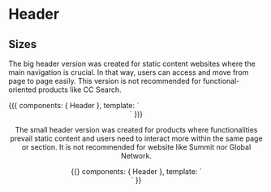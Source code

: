
<Meta title="Patterns/Header" />

# Header

## Sizes

The big header version was created for static content websites where the main navigation is crucial. In that way, users
can access and move from page to page easily. This version is not recommended for functional-oriented products like
CC Search.

<Preview>
  <Story name="Big" height="350px">{({
 components: { Header },
  template: `
    <Header size="350px" bgColor="rgb(237, 89, 47)"/>`
    })}</Story>
</Preview>

The small header version was created for products where functionalities prevail static content and users need to
interact more within the same page or section. It is not recommended for website like Summit nor Global Network.

<Preview>
  <Story name="Small" height="320px">{{}
 components: { Header },
  template: `
    <Header size="350px" bgColor="rgb(4, 166, 53)"/>`
    }}</Story>
</Preview>